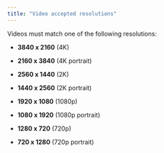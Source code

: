 ```yaml
---
title: "Video accepted resolutions"
---
```


<Info>
  Videos must match one of the following resolutions:

  * **3840 x 2160** (4K)

  * **2160 x 3840** (4K portrait)

  * **2560 x 1440** (2K)

  * **1440 x 2560** (2K portrait)

  * **1920 x 1080** (1080p)

  * **1080 x 1920** (1080p portrait)

  * **1280 x 720** (720p)

  * **720 x 1280** (720p portrait)


</Info>